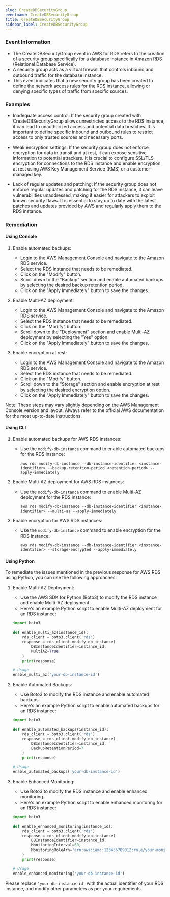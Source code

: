 ```yaml
--- 
slug: CreateDBSecurityGroup
eventname: CreateDBSecurityGroup
title: CreateDBSecurityGroup
sidebar_label: CreateDBSecurityGroup
---
```

                       
### Event Information

- The CreateDBSecurityGroup event in AWS for RDS refers to the creation of a security group specifically for a database instance in Amazon RDS (Relational Database Service).
- A security group acts as a virtual firewall that controls inbound and outbound traffic for the database instance.
- This event indicates that a new security group has been created to define the network access rules for the RDS instance, allowing or denying specific types of traffic from specific sources.


### Examples

- Inadequate access control: If the security group created with CreateDBSecurityGroup allows unrestricted access to the RDS instance, it can lead to unauthorized access and potential data breaches. It is important to define specific inbound and outbound rules to restrict access to only trusted sources and necessary ports.

- Weak encryption settings: If the security group does not enforce encryption for data in transit and at rest, it can expose sensitive information to potential attackers. It is crucial to configure SSL/TLS encryption for connections to the RDS instance and enable encryption at rest using AWS Key Management Service (KMS) or a customer-managed key.

- Lack of regular updates and patching: If the security group does not enforce regular updates and patching for the RDS instance, it can leave vulnerabilities unaddressed, making it easier for attackers to exploit known security flaws. It is essential to stay up to date with the latest patches and updates provided by AWS and regularly apply them to the RDS instance.

### Remediation

#### Using Console

1. Enable automated backups: 
   - Login to the AWS Management Console and navigate to the Amazon RDS service.
   - Select the RDS instance that needs to be remediated.
   - Click on the "Modify" button.
   - Scroll down to the "Backup" section and enable automated backups by selecting the desired backup retention period.
   - Click on the "Apply Immediately" button to save the changes.

2. Enable Multi-AZ deployment:
   - Login to the AWS Management Console and navigate to the Amazon RDS service.
   - Select the RDS instance that needs to be remediated.
   - Click on the "Modify" button.
   - Scroll down to the "Deployment" section and enable Multi-AZ deployment by selecting the "Yes" option.
   - Click on the "Apply Immediately" button to save the changes.

3. Enable encryption at rest:
   - Login to the AWS Management Console and navigate to the Amazon RDS service.
   - Select the RDS instance that needs to be remediated.
   - Click on the "Modify" button.
   - Scroll down to the "Storage" section and enable encryption at rest by selecting the desired encryption option.
   - Click on the "Apply Immediately" button to save the changes.

Note: These steps may vary slightly depending on the AWS Management Console version and layout. Always refer to the official AWS documentation for the most up-to-date instructions.

#### Using CLI

1. Enable automated backups for AWS RDS instances:
   - Use the `modify-db-instance` command to enable automated backups for the RDS instance:
     ```
     aws rds modify-db-instance --db-instance-identifier <instance-identifier> --backup-retention-period <retention-period> --apply-immediately
     ```

2. Enable Multi-AZ deployment for AWS RDS instances:
   - Use the `modify-db-instance` command to enable Multi-AZ deployment for the RDS instance:
     ```
     aws rds modify-db-instance --db-instance-identifier <instance-identifier> --multi-az --apply-immediately
     ```

3. Enable encryption for AWS RDS instances:
   - Use the `modify-db-instance` command to enable encryption for the RDS instance:
     ```
     aws rds modify-db-instance --db-instance-identifier <instance-identifier> --storage-encrypted --apply-immediately
     ```

#### Using Python

To remediate the issues mentioned in the previous response for AWS RDS using Python, you can use the following approaches:

1. Enable Multi-AZ Deployment:
   - Use the AWS SDK for Python (Boto3) to modify the RDS instance and enable Multi-AZ deployment.
   - Here's an example Python script to enable Multi-AZ deployment for an RDS instance:

   ```python
   import boto3

   def enable_multi_az(instance_id):
       rds_client = boto3.client('rds')
       response = rds_client.modify_db_instance(
           DBInstanceIdentifier=instance_id,
           MultiAZ=True
       )
       print(response)

   # Usage
   enable_multi_az('your-db-instance-id')
   ```

2. Enable Automated Backups:
   - Use Boto3 to modify the RDS instance and enable automated backups.
   - Here's an example Python script to enable automated backups for an RDS instance:

   ```python
   import boto3

   def enable_automated_backups(instance_id):
       rds_client = boto3.client('rds')
       response = rds_client.modify_db_instance(
           DBInstanceIdentifier=instance_id,
           BackupRetentionPeriod=7
       )
       print(response)

   # Usage
   enable_automated_backups('your-db-instance-id')
   ```

3. Enable Enhanced Monitoring:
   - Use Boto3 to modify the RDS instance and enable enhanced monitoring.
   - Here's an example Python script to enable enhanced monitoring for an RDS instance:

   ```python
   import boto3

   def enable_enhanced_monitoring(instance_id):
       rds_client = boto3.client('rds')
       response = rds_client.modify_db_instance(
           DBInstanceIdentifier=instance_id,
           MonitoringInterval=60,
           MonitoringRoleArn='arn:aws:iam::123456789012:role/your-monitoring-role'
       )
       print(response)

   # Usage
   enable_enhanced_monitoring('your-db-instance-id')
   ```

Please replace `'your-db-instance-id'` with the actual identifier of your RDS instance, and modify other parameters as per your requirements.


 